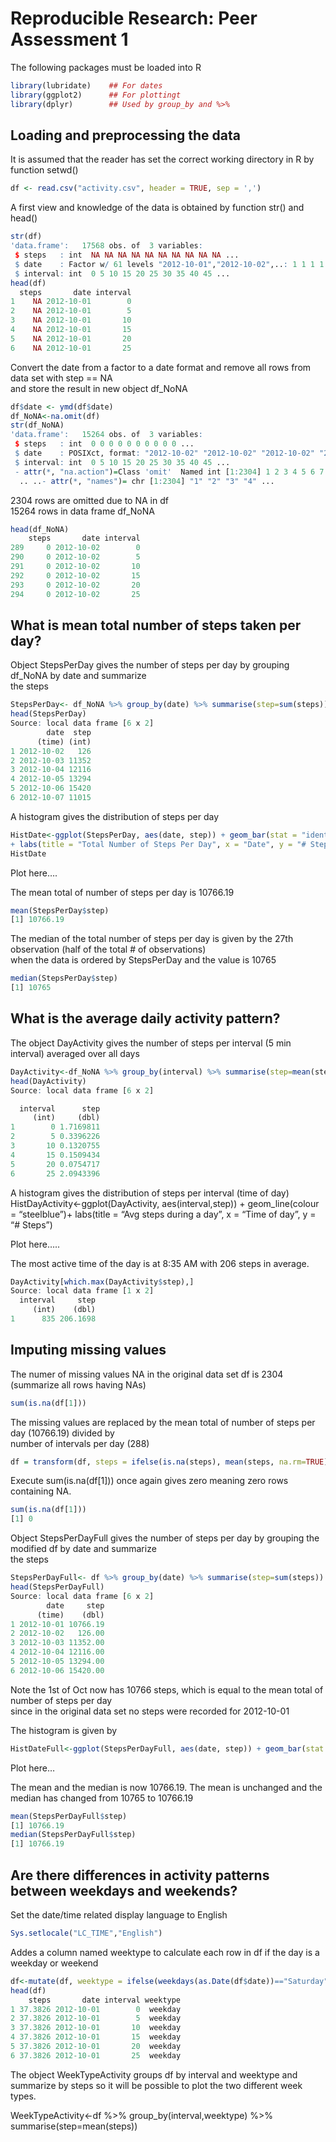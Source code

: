 # Reproducible Research: Peer Assessment 1
The following packages must be loaded into R
```r
library(lubridate)    ## For dates
library(ggplot2)      ## For plottingt
library(dplyr)        ## Used by group_by and %>%
```

## Loading and preprocessing the data
It is assumed that the reader has set the correct working directory in R by function setwd()
```r
df <- read.csv("activity.csv", header = TRUE, sep = ',')
```
A first view and knowledge of the data is obtained by function str() and head()
```r
str(df)
'data.frame':	17568 obs. of  3 variables:
 $ steps   : int  NA NA NA NA NA NA NA NA NA NA ...
 $ date    : Factor w/ 61 levels "2012-10-01","2012-10-02",..: 1 1 1 1 1 1 1 1 1 1 ...
 $ interval: int  0 5 10 15 20 25 30 35 40 45 ...
head(df)
  steps       date interval
1    NA 2012-10-01        0
2    NA 2012-10-01        5
3    NA 2012-10-01       10
4    NA 2012-10-01       15
5    NA 2012-10-01       20
6    NA 2012-10-01       25
```
Convert the date from a factor to a date format and remove all rows from data set with step == NA  
and store the result in new object df_NoNA
```r
df$date <- ymd(df$date)
df_NoNA<-na.omit(df)
str(df_NoNA)
'data.frame':	15264 obs. of  3 variables:
 $ steps   : int  0 0 0 0 0 0 0 0 0 0 ...
 $ date    : POSIXct, format: "2012-10-02" "2012-10-02" "2012-10-02" "2012-10-02" ...
 $ interval: int  0 5 10 15 20 25 30 35 40 45 ...
 - attr(*, "na.action")=Class 'omit'  Named int [1:2304] 1 2 3 4 5 6 7 8 9 10 ...
  .. ..- attr(*, "names")= chr [1:2304] "1" "2" "3" "4" ...
```
2304 rows are omitted due to NA in df  
15264 rows in data frame df_NoNA

```r
head(df_NoNA)
    steps       date interval
289     0 2012-10-02        0
290     0 2012-10-02        5
291     0 2012-10-02       10
292     0 2012-10-02       15
293     0 2012-10-02       20
294     0 2012-10-02       25
```
## What is mean total number of steps taken per day?
Object StepsPerDay gives the number of steps per day by grouping df_NoNA by date and summarize  
the steps
```r
StepsPerDay<- df_NoNA %>% group_by(date) %>% summarise(step=sum(steps))
head(StepsPerDay)
Source: local data frame [6 x 2]
        date  step
      (time) (int)
1 2012-10-02   126
2 2012-10-03 11352
3 2012-10-04 12116
4 2012-10-05 13294
5 2012-10-06 15420
6 2012-10-07 11015
```
A histogram gives the distribution of steps per day
```r
HistDate<-ggplot(StepsPerDay, aes(date, step)) + geom_bar(stat = "identity", colour = "steelblue", fill = "steelblue")
+ labs(title = "Total Number of Steps Per Day", x = "Date", y = "# Steps")  
HistDate
```
Plot here....  

The mean total of number of steps per day is 10766.19  
```r
mean(StepsPerDay$step)
[1] 10766.19
```
The median of the total number of steps per day is given by the 27th observation (half of the total # of observations)  
when the data is ordered by StepsPerDay and the value is 10765  
```r
median(StepsPerDay$step)
[1] 10765
```

## What is the average daily activity pattern?
The object DayActivity gives the number of steps per interval (5 min interval) averaged over all days 
```r
DayActivity<-df_NoNA %>% group_by(interval) %>% summarise(step=mean(steps))
head(DayActivity)
Source: local data frame [6 x 2]

  interval      step
     (int)     (dbl)
1        0 1.7169811
2        5 0.3396226
3       10 0.1320755
4       15 0.1509434
5       20 0.0754717
6       25 2.0943396
```
A histogram gives the distribution of steps per interval (time of day)
HistDayActivity<-ggplot(DayActivity, aes(interval,step)) + geom_line(colour = "steelblue")+ labs(title = "Avg steps during a day", x = "Time of day", y = "# Steps")

Plot here.....

The most active time of the day is at 8:35 AM with 206 steps in average.
```r
DayActivity[which.max(DayActivity$step),]
Source: local data frame [1 x 2]
  interval     step
     (int)    (dbl)
1      835 206.1698
```

## Imputing missing values
The numer of missing values NA in the original data set df is 2304 (summarize all rows having NAs)
```r
sum(is.na(df[1]))
```

The missing values are replaced by the mean total of number of steps per day (10766.19) divided by  
number of intervals per day (288)  
```r
df = transform(df, steps = ifelse(is.na(steps), mean(steps, na.rm=TRUE), steps))
```
Execute sum(is.na(df[1])) once again gives zero meaning zero rows containing NA.
```r
sum(is.na(df[1]))
[1] 0
```

Object StepsPerDayFull gives the number of steps per day by grouping the modified df by date and summarize  
the steps
```r
StepsPerDayFull<- df %>% group_by(date) %>% summarise(step=sum(steps))
head(StepsPerDayFull)
Source: local data frame [6 x 2]
        date     step
      (time)    (dbl)
1 2012-10-01 10766.19
2 2012-10-02   126.00
3 2012-10-03 11352.00
4 2012-10-04 12116.00
5 2012-10-05 13294.00
6 2012-10-06 15420.00
```
Note the 1st of Oct now has 10766 steps, which is equal to the mean total of number of steps per day  
since in the original data set no steps were recorded for 2012-10-01

The histogram is given by
```r
HistDateFull<-ggplot(StepsPerDayFull, aes(date, step)) + geom_bar(stat = "identity", colour = "steelblue", fill = "steelblue") + labs(title = "Total Number of Steps Per Day", x = "Date", y = "# Steps")
```

Plot here...

The mean and the median is now 10766.19. The mean is unchanged and the median has changed from 10765 to 10766.19  

```r
mean(StepsPerDayFull$step)
[1] 10766.19
median(StepsPerDayFull$step)
[1] 10766.19
```
## Are there differences in activity patterns between weekdays and weekends?
Set the date/time related display language to English
```r
Sys.setlocale("LC_TIME","English")
```
Addes a column named weektype to calculate each row in df if the day is a weekday or weekend 
```r
df<-mutate(df, weektype = ifelse(weekdays(as.Date(df$date))=="Saturday" | weekdays(as.Date(df$date))=="Sunday", "weekend", "weekday"))
head(df)
    steps       date interval weektype
1 37.3826 2012-10-01        0  weekday
2 37.3826 2012-10-01        5  weekday
3 37.3826 2012-10-01       10  weekday
4 37.3826 2012-10-01       15  weekday
5 37.3826 2012-10-01       20  weekday
6 37.3826 2012-10-01       25  weekday
```
The object WeekTypeActivity groups df by interval and weektype and summarize by steps so it will be possible to plot the two  different week types.

WeekTypeActivity<-df %>% group_by(interval,weektype) %>% summarise(step=mean(steps))
